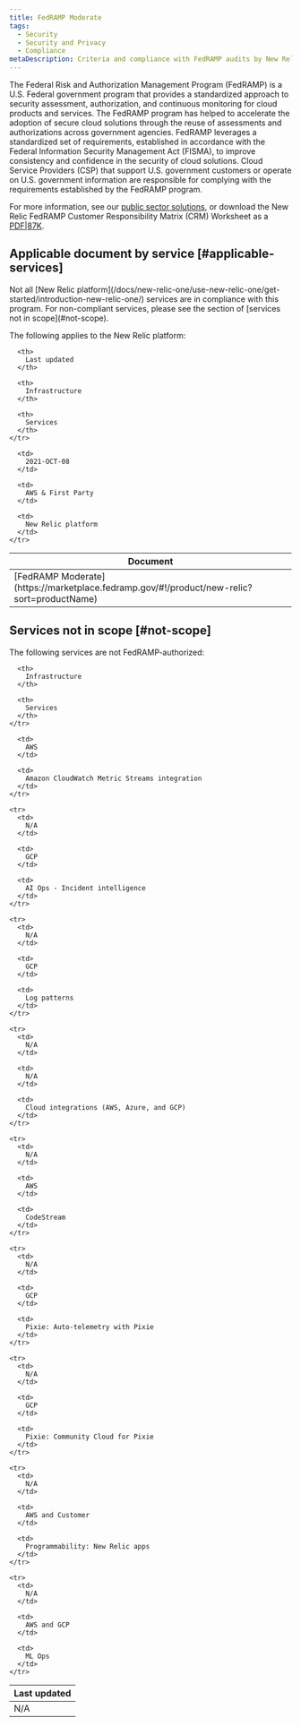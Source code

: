 ```yaml
---
title: FedRAMP Moderate 
tags:
  - Security
  - Security and Privacy
  - Compliance
metaDescription: Criteria and compliance with FedRAMP audits by New Relic services.
---
```


The Federal Risk and Authorization Management Program (FedRAMP) is a U.S. Federal government program that provides a standardized approach to security assessment, authorization, and continuous monitoring for cloud products and services. The FedRAMP program has helped to accelerate the adoption of secure cloud solutions through the reuse of assessments and authorizations across government agencies. FedRAMP leverages a standardized set of requirements, established in accordance with the Federal Information Security Management Act (FISMA), to improve consistency and confidence in the security of cloud solutions. Cloud Service Providers (CSP) that support U.S. government customers or operate on U.S. government information are responsible for complying with the requirements established by the FedRAMP program.

For more information, see our [public sector solutions](https://newrelic.com/solutions/industry/public-sector), or download the New Relic FedRAMP Customer Responsibility Matrix (CRM) Worksheet as a [PDF|87K](https://github.com/newrelic/docs-website/files/7367529/2021.SSP.Attachment.09-New.Relic.FedRAMP.Moderate.CIS.Workbook.xlsx.-.CRM.Worksheet.pdf).

## Applicable document by service [#applicable-services]

<Callout variant="caution">
  Not all [New Relic platform](/docs/new-relic-one/use-new-relic-one/get-started/introduction-new-relic-one/) services are in compliance with this program. For non-compliant services, please see the section of [services not in scope](#not-scope).
</Callout>

The following applies to the New Relic platform:

<table>
  <thead>
    <tr>
      <th style={{ width: "200px" }}>
        Document
      </th>

      <th>
        Last updated
      </th>

      <th>
        Infrastructure
      </th>

      <th>
        Services
      </th>
    </tr>
  </thead>

  <tbody>
    <tr>
      <td>
        [FedRAMP Moderate](https://marketplace.fedramp.gov/#!/product/new-relic?sort=productName)
      </td>

      <td>
        2021-OCT-08
      </td>

      <td>
        AWS & First Party
      </td>

      <td>
        New Relic platform
      </td>
    </tr>
  </tbody>
</table>

## Services not in scope [#not-scope]

The following services are not FedRAMP-authorized:

<table>
  <thead>
    <tr>
      <th style={{ width: "200px" }}>
        Last updated
      </th>

      <th>
        Infrastructure
      </th>

      <th>
        Services
      </th>
    </tr>
  </thead>

  <tbody>
    <tr>
      <td>
        N/A
      </td>

      <td>
        AWS
      </td>

      <td>
        Amazon CloudWatch Metric Streams integration
      </td>
    </tr>

    <tr>
      <td>
        N/A
      </td>

      <td>
        GCP
      </td>

      <td>
        AI Ops - Incident intelligence
      </td>
    </tr>

    <tr>
      <td>
        N/A
      </td>

      <td>
        GCP
      </td>

      <td>
        Log patterns
      </td>
    </tr>

    <tr>
      <td>
        N/A
      </td>

      <td>
        N/A
      </td>

      <td>
        Cloud integrations (AWS, Azure, and GCP)
      </td>
    </tr>

    <tr>
      <td>
        N/A
      </td>

      <td>
        AWS
      </td>

      <td>
        CodeStream
      </td>
    </tr>

    <tr>
      <td>
        N/A
      </td>

      <td>
        GCP
      </td>

      <td>
        Pixie: Auto-telemetry with Pixie
      </td>
    </tr>

    <tr>
      <td>
        N/A
      </td>

      <td>
        GCP
      </td>

      <td>
        Pixie: Community Cloud for Pixie
      </td>
    </tr>

    <tr>
      <td>
        N/A
      </td>

      <td>
        AWS and Customer
      </td>

      <td>
        Programmability: New Relic apps
      </td>
    </tr>

    <tr>
      <td>
        N/A
      </td>

      <td>
        AWS and GCP
      </td>

      <td>
        ML Ops
      </td>
    </tr>
  </tbody>
</table>
